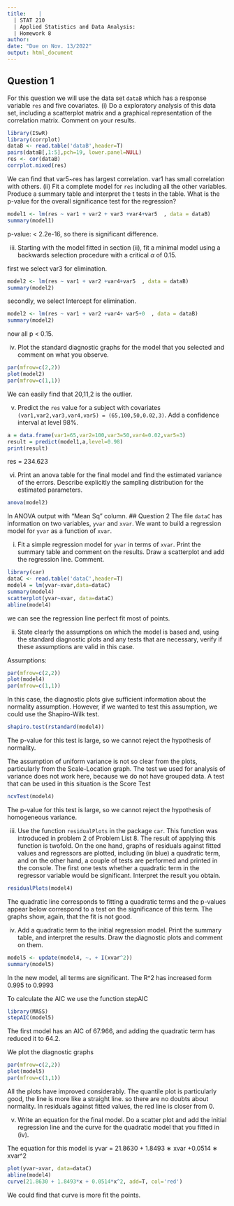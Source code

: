```yaml
---
title:    |
  | STAT 210
  | Applied Statistics and Data Analysis: 
  | Homework 8
author: 
date: "Due on Nov. 13/2022"
output: html_document
---
```


## Question 1
For this question we will use the data set `dataB` which has a response variable `res` and five covariates. 
(i) Do a exploratory analysis of this data set, including a scatterplot matrix and a graphical representation of the correlation matrix. Comment on your results.
```r
library(ISwR) 
library(corrplot)
dataB <- read.table('dataB',header=T)
pairs(dataB[,1:5],pch=19, lower.panel=NULL)
res <- cor(dataB)
corrplot.mixed(res)
```

We can find that  var5~res has largest correlation. var1 has small correlation with others.
(ii) Fit a complete model for `res` including all the other variables. Produce a summary table and interpret the t tests in the table. What is the p-value for the overall significance test for the regression?
```r
model1 <- lm(res ~ var1 + var2 + var3 +var4+var5  , data = dataB)
summary(model1)
```

p-value: < 2.2e-16, so there is significant difference.

(iii) Starting with the model fitted in section (ii), fit a minimal model using a backwards selection procedure with a critical $\alpha$ of  0.15. 

first we select var3 for elimination.
```r
model2 <- lm(res ~ var1 + var2 +var4+var5  , data = dataB)
summary(model2)
```

secondly, we select Intercept for elimination.
```r
model2 <- lm(res ~ var1 + var2 +var4+ var5+0  , data = dataB)
summary(model2)
```
now all p < 0.15.

(iv) Plot the standard diagnostic graphs for the model that you selected and comment on what you observe.
```r
par(mfrow=c(2,2))
plot(model2)
par(mfrow=c(1,1))
```
We can easily find that 20,11,2 is the outlier. 


(v) Predict the `res` value for a subject with covariates `(var1,var2,var3,var4,var5) = (65,100,50,0.02,3)`. Add a confidence interval at level 98%.

```r
a = data.frame(var1=65,var2=100,var3=50,var4=0.02,var5=3)
result = predict(model1,a,level=0.98)
print(result)
```
res = 234.623 

(vi) Print an anova table for the final model and find the estimated variance of the errors. Describe explicitly the sampling distribution for the estimated parameters.

```r
anova(model2) 
```
In ANOVA output with "Mean Sq" column.
## Question 2 
The file `dataC` has information on two variables, `yvar` and `xvar`. We want to build a regression model for `yvar` as a function of `xvar`.

(i) Fit a simple regression model for `yvar` in terms of `xvar`. Print the summary table and comment on the results. Draw a scatterplot and add the regression line. Comment.
```r
library(car)
dataC <- read.table('dataC',header=T)
model4 = lm(yvar~xvar,data=dataC) 
summary(model4)
scatterplot(yvar~xvar, data=dataC)
abline(model4)
```

we can see the regression line perfect fit most of points.

(ii) State clearly the assumptions on which the model is based and, using the standard diagnostic plots and any tests that are necessary, verify if these assumptions are valid in this case.

Assumptions: 
```r
par(mfrow=c(2,2))
plot(model4)
par(mfrow=c(1,1))
```
In this case, the diagnostic plots give sufficient information about the normality assumption. However, if we wanted to test this assumption, we could use the Shapiro-Wilk test. 
```r
shapiro.test(rstandard(model4))
```
The p-value for this test is large, so we cannot reject the hypothesis of normality.

The assumption of uniform variance is not so clear from the plots, particularly from the Scale-Location graph. The test we used for analysis of variance does not work here, because we do not have grouped data. A test that can be used in this situation is the Score Test 
```r
ncvTest(model4)
```
The p-value for this test is large, so we cannot reject the hypothesis of homogeneous variance.


(iii) Use the function `residualPlots` in the package `car`. This function was introduced in problem 2 of Problem List 8. The result of applying this function is twofold. On the one hand, graphs of residuals against fitted values and regressors are plotted, including (in blue) a quadratic term, and on the other hand, a couple of tests are performed and printed in the console. The first one tests whether a quadratic term in the regressor variable would be significant. Interpret the result you obtain.
```r
residualPlots(model4)
```
The quadratic line corresponds to fitting a quadratic terms and the p-values appear below correspond to a test on the significance of this term. The graphs show, again, that the fit is not good.

(iv) Add a quadratic term to the initial regression model. Print the summary table, and interpret the results. Draw the diagnostic plots and comment on them. 
```r
model5 <- update(model4, ~. + I(xvar^2)) 
summary(model5)
```
In the new model, all terms are significant. The R^2 has increased form 0.995 to 0.9993

To calculate the AIC we use the function stepAIC
```r
library(MASS)
stepAIC(model5)
```

The first model has an AIC of 67.966, and adding the quadratic term has reduced it to 64.2.

We plot the diagnostic graphs
```r
par(mfrow=c(2,2))
plot(model5)
par(mfrow=c(1,1))
```
All the plots have improved considerably. 
The quantile plot is particularly good, the line is more like a straight line.  so there are no doubts about normality. 
In residuals against fitted values, the red line is closer from 0.

(v) Write an equation for the final model. Do a scatter plot and add the initial regression line and the curve for the quadratic model that you fitted in (iv).

The equation for this model is
yvar = 21.8630 +  1.8493 ∗ xvar  +0.0514 ∗ xvar^2

```r
plot(yvar~xvar, data=dataC)
abline(model4)
curve(21.8630 + 1.8493*x + 0.0514*x^2, add=T, col='red')
```
We could find that curve is more fit the points.

